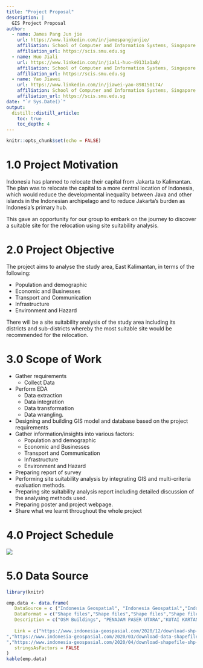 ```yaml
---
title: "Project Proposal"
description: |
  GIS Project Proposal
author:
  - name: James Pang Jun jie
    url: https://www.linkedin.com/in/jamespangjunjie/
    affiliation: School of Computer and Information Systems, Singapore Management University
    affiliation_url: https://scis.smu.edu.sg
  - name: Huo Jiali
    url: https://www.linkedin.com/in/jiali-huo-49131a1a8/
    affiliation: School of Computer and Information Systems, Singapore Management University
    affiliation_url: https://scis.smu.edu.sg
  - name: Yao Jiawei
    url: https://www.linkedin.com/in/jiawei-yao-898150174/
    affiliation: School of Computer and Information Systems, Singapore Management University
    affiliation_url: https://scis.smu.edu.sg
date: "`r Sys.Date()`"
output:
  distill::distill_article:
    toc: true
    toc_depth: 4
---
```


```r
knitr::opts_chunk$set(echo = FALSE)
```

# 1.0	Project Motivation

Indonesia has planned to relocate their capital from Jakarta to Kalimantan. The plan was to relocate the capital to a more central location of Indonesia, which would reduce the developmental inequality between Java and other islands in the Indonesian archipelago and to reduce Jakarta’s burden as Indonesia’s primary hub.

This gave an opportunity for our group to embark on the journey to discover a suitable site for the relocation using site suitability analysis.

# 2.0 Project Objective
  
The project aims to analyse the study area, East Kalimantan, in terms of the following:

* Population and demographic
* Economic and Businesses
* Transport and Communication
* Infrastructure 
* Environment and Hazard

There will be a site suitability analysis of the study area including its districts and sub-districts whereby the most suitable site would be recommended for the relocation.

# 3.0 Scope of Work

* Gather requirements
  + Collect Data
* Perform EDA
  + Data extraction
  + Data integration
  + Data transformation 
  + Data wrangling.
* Designing and building GIS model and database based on the project requirements
* Gather information/insights into various factors:
  + Population and demographic
  + Economic and Businesses
  + Transport and Communication
  + Infrastructure 
  + Environment and Hazard
* Preparing report of survey
* Performing site suitability analysis by integrating GIS and multi-criteria evaluation methods.
* Preparing site suitability analysis report including detailed discussion of the analysing methods used.
* Preparing poster and project webpage.
* Share what we learnt throughout the whole project



# 4.0 Project Schedule


![](img/timeline.jpg)

# 5.0 Data Source


```r
library(knitr)

emp.data <- data.frame(
   DataSource = c ("Indonesia Geospatial", "Indonesia Geospatial","Indonesia Geospatial","Indonesia Geospatial", "Indonesia Geospatial","Indonesia Geospatial","Indonesia Geospatial", "Indonesia Geospatial","Indonesia Geospatial"), 
   DataFormat = c("Shape files","Shape files","Shape files","Shape files","Shape files","Shape files","Shape files","Shape files","TIF files"),
   Description = c("OSM Buildings", "PENAJAM PASER UTARA","KUTAI KARTANEGARA", "KOTA SAMARINDA", "KOTA BALIKPAPAN","Titik Api Hotspot se-Indonesia Tahun 2014 - 2019",  "Geology Kalimantan Timur","East BATAS DESA DESEMBER 2019 DUKCAPIL KALIMANTAN TIMUR (Villiage boundary and population data for East Kalimantan 2019)", "30. Provinsi Kalimantan Timur"), 
   
   Link = c("https://www.indonesia-geospasial.com/2020/12/download-shp-pemukiman-detail-seluruh.html","https://www.indonesia-geospasial.com/2020/01/shp-rbi-provinsi-kalimantan-timur.html","https://www.indonesia-geospasial.com/2020/01/shp-rbi-provinsi-kalimantan-timur.html","https://www.indonesia-geospasial.com/2020/01/shp-rbi-provinsi-kalimantan-timur.html","https://www.indonesia-geospasial.com/2020/01/shp-rbi-provinsi-kalimantan-timur.html","https://www.indonesia-geospasial.com/2020/04/shapefile-shp-titik-api-hotspot.html
","https://www.indonesia-geospasial.com/2020/03/download-data-shapefile-shp-geologi-se.html
","https://www.indonesia-geospasial.com/2020/04/download-shapefile-shp-batas-desa.html","https://www.indonesia-geospasial.com/2020/01/download-dem-srtm-30-meter-se-indonesia.html"),
   stringsAsFactors = FALSE
)
kable(emp.data)

```
